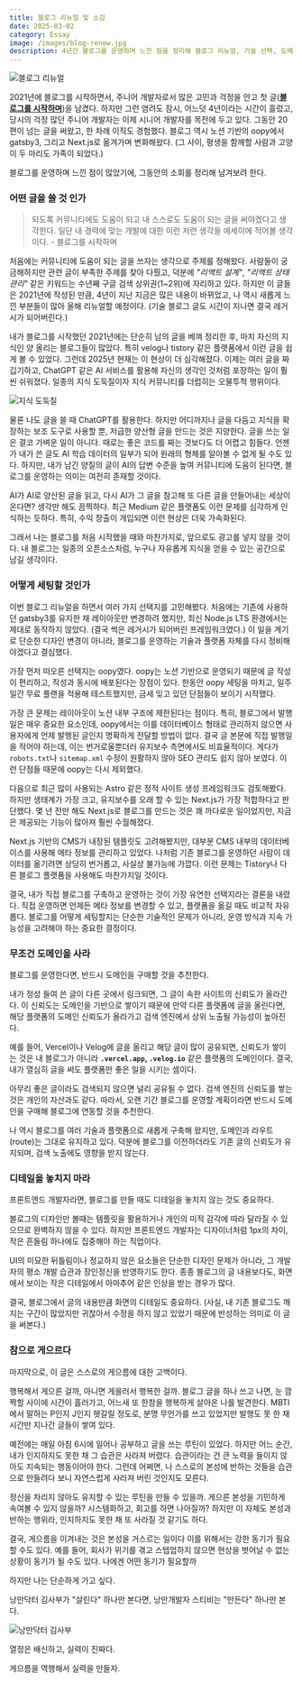 ```yaml
---
title: 블로그 리뉴얼 및 소감
date: 2025-03-02
category: Essay
image: /images/blog-renew.jpg
description: 4년간 블로그를 운영하며 느낀 점을 정리해 블로그 리뉴얼, 기술 선택, 도메인의 중요성, 글쓰기 철학, 그리고 게으름을 극복하는 고민을 담았다.
---
```


<Image
  src="/images/blog-renew.jpg"
  alt="블로그 리뉴얼"
  width={500}
  height={500}
/>

2021년에 블로그를 시작하면서, 주니어 개발자로서 많은 고민과 걱정을 안고 첫 글([**블로그를 시작하며**](https://www.stevy.dev/reason-i-start-blog))을 남겼다. 하지만 그런 염려도 잠시, 어느덧 4년이라는 시간이 흘렀고, 당시의 걱정 많던 주니어 개발자는 이제 시니어 개발자를 목전에 두고 있다. 그동안 20편이 넘는 글을 써왔고, 한 차례 이직도 경험했다. 블로그 역시 노션 기반의 oopy에서 gatsby3, 그리고 Next.js로 옮겨가며 변화해왔다. (그 사이, 평생을 함께할 사람과 고양이 두 마리도 가족이 되었다.)

블로그를 운영하며 느낀 점이 많았기에, 그동안의 소회를 정리해 남겨보려 한다.

### 어떤 글을 쓸 것 인가

> 되도록 커뮤니티에도 도움이 되고 내 스스로도 도움이 되는 글을 써야겠다고 생각한다. 일단 내 경력에 맞는 개발에 대한 이런 저런 생각을 에세이에 적어볼 생각이다. - 블로그를 시작하며

처음에는 커뮤니티에 도움이 되는 글을 쓰자는 생각으로 주제를 정해왔다. 사람들이 궁금해하지만 관련 글이 부족한 주제를 찾아 다뤘고, 덕분에 _"리액트 설계"_, _"리액트 상태관리"_ 같은 키워드는 수년째 구글 검색 상위권(1~2위)에 자리하고 있다. 하지만 이 글들은 2021년에 작성된 만큼, 4년이 지난 지금은 많은 내용이 바뀌었고, 나 역시 새롭게 느낀 부분들이 많아 올해 리뉴얼할 예정이다. (기술 블로그 글도 시간이 지나면 결국 레거시가 되어버린다.)

내가 블로그를 시작했던 2021년에는 단순히 남의 글을 베껴 정리한 후, 마치 자신의 지식인 양 올리는 블로그들이 많았다. 특히 velog나 tistory 같은 플랫폼에서 이런 글을 쉽게 볼 수 있었다. 그런데 2025년 현재는 이 현상이 더 심각해졌다. 이제는 여러 글을 짜깁기하고, ChatGPT 같은 AI 서비스를 활용해 자신의 생각인 것처럼 포장하는 일이 훨씬 쉬워졌다. 일종의 지식 도둑질이자 지식 커뮤니티를 더럽히는 오물투척 행위이다.

<Image src="/images/theft.webp" alt="지식 도둑질" width={500} height={500} />

물론 나도 글을 쓸 때 ChatGPT를 활용한다. 하지만 어디까지나 글을 다듬고 지식을 확장하는 보조 도구로 사용할 뿐, 저급한 양산형 글을 만드는 것은 지양한다. 글을 쓰는 일은 결코 가벼운 일이 아니다. 때로는 좋은 코드를 짜는 것보다도 더 어렵고 힘들다. 언젠가 내가 쓴 글도 AI 학습 데이터의 일부가 되어 원래의 형체를 알아볼 수 없게 될 수도 있다. 하지만, 내가 남긴 양질의 글이 AI의 답변 수준을 높여 커뮤니티에 도움이 된다면, 블로그를 운영하는 의미는 여전히 존재할 것이다.

AI가 AI로 양산된 글을 읽고, 다시 AI가 그 글을 참고해 또 다른 글을 만들어내는 세상이 온다면? 생각만 해도 끔찍하다. 최근 Medium 같은 플랫폼도 이런 문제를 심각하게 인식하는 듯하다. 특히, 수익 창출이 개입되면 이런 현상은 더욱 가속화된다.

그래서 나는 블로그를 처음 시작했을 때와 마찬가지로, 앞으로도 광고를 넣지 않을 것이다. 내 블로그는 일종의 오픈소스처럼, 누구나 자유롭게 지식을 얻을 수 있는 공간으로 남길 생각이다.

### 어떻게 세팅할 것인가

이번 블로그 리뉴얼을 하면서 여러 가지 선택지를 고민해봤다. 처음에는 기존에 사용하던 gatsby3를 유지한 채 레이아웃만 변경하려 했지만, 최신 Node.js LTS 환경에서는 제대로 동작하지 않았다. (결국 썩은 레거시가 되어버린 프레임워크였다.) 이 일을 계기로 단순한 디자인 변경이 아니라, 블로그를 운영하는 기술과 플랫폼 자체를 다시 정비해야겠다고 결심했다.

가장 먼저 떠오른 선택지는 oopy였다. oopy는 노션 기반으로 운영되기 때문에 글 작성이 편리하고, 작성과 동시에 배포된다는 장점이 있다. 한동안 oopy 세팅을 마치고, 일주일간 무료 플랜을 적용해 테스트했지만, 금세 잊고 있던 단점들이 보이기 시작했다.

가장 큰 문제는 레이아웃이 노션 내부 구조에 제한된다는 점이다. 특히, 블로그에서 발행일은 매우 중요한 요소인데, oopy에서는 이를 데이터베이스 형태로 관리하지 않으면 사용자에게 언제 발행된 글인지 명확하게 전달할 방법이 없다. 결국 글 본문에 직접 발행일을 적어야 하는데, 이는 번거로울뿐더러 유지보수 측면에서도 비효율적이다. 게다가 `robots.txt`나 `sitemap.xml` 수정이 원활하지 않아 SEO 관리도 쉽지 않아 보였다. 이런 단점들 때문에 oopy는 다시 제외했다.

다음으로 최근 많이 사용되는 Astro 같은 정적 사이트 생성 프레임워크도 검토해봤다. 하지만 생태계가 가장 크고, 유지보수를 오래 할 수 있는 Next.js가 가장 적합하다고 판단했다. 몇 년 전만 해도 Next.js로 블로그를 만드는 것은 꽤 까다로운 일이었지만, 지금은 제공되는 기능이 많아져 훨씬 수월해졌다.

Next.js 기반의 CMS가 내장된 템플릿도 고려해봤지만, 대부분 CMS 내부의 데이터베이스를 사용해 메타 정보를 관리하고 있었다. 나처럼 기존 블로그를 운영하던 사람이 데이터를 옮기려면 상당히 번거롭고, 사실상 불가능에 가깝다. 이런 문제는 Tistory나 다른 블로그 플랫폼을 사용해도 마찬가지일 것이다.

결국, 내가 직접 블로그를 구축하고 운영하는 것이 가장 유연한 선택지라는 결론을 내렸다. 직접 운영하면 언제든 메타 정보를 변경할 수 있고, 플랫폼을 옮길 때도 비교적 자유롭다. 블로그를 어떻게 세팅할지는 단순한 기술적인 문제가 아니라, 운영 방식과 지속 가능성을 고려해야 하는 중요한 결정이다.

### 무조건 도메인을 사라

블로그를 운영한다면, 반드시 도메인을 구매할 것을 추천한다.

내가 정성 들여 쓴 글이 다른 곳에서 링크되면, 그 글이 속한 사이트의 신뢰도가 올라간다. 이 신뢰도는 도메인을 기반으로 쌓이기 때문에 만약 다른 플랫폼에 글을 올린다면, 해당 플랫폼의 도메인 신뢰도가 올라가고 검색 엔진에서 상위 노출될 가능성이 높아진다.

예를 들어, Vercel이나 Velog에 글을 올리고 해당 글이 많이 공유되면, 신뢰도가 쌓이는 것은 내 블로그가 아니라 **`.vercel.app`, `.velog.io`** 같은 플랫폼의 도메인이다. 결국, 내가 열심히 글을 써도 플랫폼만 좋은 일을 시키는 셈이다.

아무리 좋은 글이라도 검색되지 않으면 널리 공유될 수 없다. 검색 엔진의 신뢰도를 쌓는 것은 개인의 자산과도 같다. 따라서, 오랜 기간 블로그를 운영할 계획이라면 반드시 도메인을 구매해 블로그에 연동할 것을 추천한다.

나 역시 블로그를 여러 기술과 플랫폼으로 새롭게 구축해 왔지만, 도메인과 라우트(route)는 그대로 유지하고 있다. 덕분에 블로그를 이전하더라도 기존 글의 신뢰도가 유지되며, 검색 노출에도 영향을 받지 않는다.

### 디테일을 놓치지 마라

프론트엔드 개발자라면, 블로그를 만들 때도 디테일을 놓치지 않는 것도 중요하다.

블로그의 디자인만 볼때는 템플릿을 활용하거나 개인의 미적 감각에 따라 달라질 수 있으므로 완벽하지 않을 수 있다. 하지만 프론트엔드 개발자는 디자이너처럼 1px의 차이, 작은 흔들림 하나에도 집중해야 하는 직업이다.

UI의 미묘한 뒤틀림이나 정교하지 않은 요소들은 단순한 디자인 문제가 아니라, 그 개발자의 평소 개발 습관과 장인정신을 반영하기도 한다. 종종 블로그의 글 내용보다도, 화면에서 보이는 작은 디테일에서 아마추어 같은 인상을 받는 경우가 많다.

결국, 블로그에서 글의 내용만큼 화면의 디테일도 중요하다. (사실, 내 기존 블로그도 깨지는 구간이 많았지만 귀찮아서 수정을 하지 않고 있었기 때문에 반성하는 의미로 이 글을 써본다.)

### 참으로 게으르다

마지막으로, 이 글은 스스로의 게으름에 대한 고백이다.

행복해서 게으른 걸까, 아니면 게을러서 행복한 걸까. 블로그 글을 하나 쓰고 나면, 눈 깜짝할 사이에 시간이 흘러가고, 어느새 또 한참을 행복하게 살아온 나를 발견한다. MBTI에서 말하는 P인지 J인지 헷갈릴 정도로, 분명 무언가를 쓰고 있었지만 발행도 못 한 채 시간만 지나간 글들이 쌓여 있다.

예전에는 매일 아침 6시에 일어나 공부하고 글을 쓰는 루틴이 있었다. 하지만 어느 순간, 내가 인지하지도 못한 채 그 습관은 사라져 버렸다. 습관이라는 건 큰 노력을 들이지 않아도 지속되는 행동이어야 한다. 그런데 어쩌면, 나 스스로의 본성에 반하는 것들을 습관으로 만들려다 보니 자연스럽게 사라져 버린 것인지도 모른다.

정신을 차리지 않아도 유지할 수 있는 루틴을 만들 수 있을까. 게으른 본성을 기민하게 속여볼 수 있지 않을까? 시스템화하고, 회고를 하면 나아질까? 하지만 이 자체도 본성과 반하는 행위라, 인지하지도 못한 채 또 사라질 것 같기도 하다.

결국, 게으름을 이겨내는 것은 본성을 거스르는 일이다 이를 위해서는 강한 동기가 필요할 수도 있다. 예를 들어, 회사가 위기를 겪고 스텝업하지 않으면 현상을 벗어날 수 없는 상황이 동기가 될 수도 있다. 나에겐 어떤 동기가 필요할까

하지만 나는 단순하게 가고 싶다.

낭만닥터 김사부가 "살린다" 하나만 본다면, 낭만개발자 스티비는 "만든다" 하나만 본다.

<Image
  src="/images/kimsabu.jpg"
  alt="낭만닥터 김사부"
  width={500}
  height={500}
/>

열정은 배신하고, 실력이 진짜다.

게으름을 역행해서 실력을 만들자.
